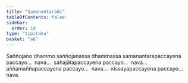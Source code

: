 ```yaml
---
title: "Samanantarādi"
tableOfContents: false
sidebar:
  order: 10
type: "tipitaka"
basket: "ab"
---
```



<DynamicBreadcrumb />

<Division number="21">

<Paragraph number="1373">
Saññojano dhammo saññojanassa dhammassa samanantarapaccayena paccayo…  nava…  sahajātapaccayena paccayo…  nava…  aññamaññapaccayena paccayo…  nava…  nissayapaccayena paccayo…  nava.
</Paragraph>
</Division>
